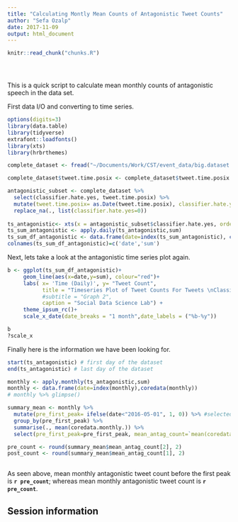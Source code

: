```yaml
---
title: "Calculating Montly Mean Counts of Antagonistic Tweet Counts"
author: "Sefa Ozalp"
date: 2017-11-09
output: html_document
---
```


<!-- The file analysis/chunks.R contains chunks that define default settings
shared across the workflowr files. -->
```r
knitr::read_chunk("chunks.R")
```

<!-- Update knitr chunk options -->
```r
```

<!-- Insert the date the file was last updated -->
```r
```

<!-- Insert the code version (Git commit SHA1) if Git repository exists and R
 package git2r is installed -->
```r
```

<!-- Add your analysis here -->

This is a quick script to calculate mean monthly counts of antagonistic speech in the data set. 


First data I/O and converting to time series.


```r
options(digits=3)
library(data.table)
library(tidyverse)
extrafont::loadfonts()
library(xts)
library(hrbrthemes)

complete_dataset <- fread("~/Documents/Work/CST/event_data/big.dataset.complete.dataset.raw_GeoAgentsandHate.csv", stringsAsFactors = F)

complete_dataset$tweet.time.posix <- complete_dataset$tweet.time.posix %>% as.POSIXct()

antagonistic_subset <- complete_dataset %>% 
  select(classifier.hate.yes, tweet.time.posix) %>% 
  mutate(tweet.time.posix= as.Date(tweet.time.posix), classifier.hate.yes= as.numeric(classifier.hate.yes)) %>% 
  replace_na(., list(classifier.hate.yes=0))
  
ts_antagonistic<- xts(x = antagonistic_subset$classifier.hate.yes, order.by = antagonistic_subset$tweet.time.posix)
ts_sum_antagonistic <- apply.daily(ts_antagonistic,sum)
ts_sum_df_antagonistic <- data.frame(date=index(ts_sum_antagonistic), coredata(ts_sum_antagonistic))
colnames(ts_sum_df_antagonistic)=c('date','sum')


```


Next, lets take a look at the antagonistic time series plot again. 


```r

b <- ggplot(ts_sum_df_antagonistic)+
     geom_line(aes(x=date,y=sum), colour="red")+
     labs( x= 'Time (Daily)', y= "Tweet Count",
           title = "Timeseries Plot of Tweet Counts For Tweets \nClassified as Antagonistic ", 
           #subtitle = "Graph 2", 
           caption = "Social Data Science Lab") +
     theme_ipsum_rc()+
     scale_x_date(date_breaks = "1 month",date_labels = ("%b-%y"))

b
?scale_x
```

 Finally here is the information we have been looking for.
 
```r
start(ts_antagonistic) # first day of the dataset
end(ts_antagonistic) # last day of the dataset

monthly <- apply.monthly(ts_antagonistic,sum)
monthly <- data.frame(date=index(monthly),coredata(monthly))
# monthly %>% glimpse()

summary_mean <- monthly %>% 
  mutate(pre_first_peak= ifelse(date<"2016-05-01", 1, 0)) %>% #selected first day of May as the peak ends then 
  group_by(pre_first_peak) %>% 
  summarise(., mean(coredata.monthly.)) %>% 
  select(pre_first_peak=pre_first_peak, mean_antag_count=`mean(coredata.monthly.)`)

pre_count <- round(summary_mean$mean_antag_count[2], 2)
post_count <- round(summary_mean$mean_antag_count[1], 2)
  
```

As seen above, mean monthly antagonistic tweet count before the first peak is **`r pre_count `**; whereas mean monthly antagonistic tweet count is 
**`r pre_count `**. 

 
 
## Session information

<!-- Insert the session information into the document -->
```r
```
